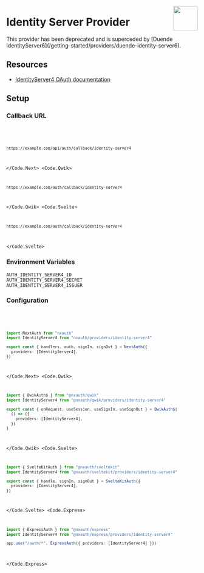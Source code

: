
<img
  align="right"
  src="/img/providers/identity-server4.svg"
  height="64"
  width="64"
/>

# Identity Server Provider

<Callout>
  This provider has been deprecated and is superceded by [Duende
  IdentityServer6](/getting-started/providers/duende-identity-server6).
</Callout>

## Resources

- [IdentityServer4 OAuth documentation](https://identityserver4.readthedocs.io/en/latest/)

## Setup

### Callback URL

<Code>
  <Code.Next>

```bash
https://example.com/api/auth/callback/identity-server4
```

  </Code.Next>
  <Code.Qwik>

```bash
https://example.com/auth/callback/identity-server4
```

  </Code.Qwik>
  <Code.Svelte>

```bash
https://example.com/auth/callback/identity-server4
```

  </Code.Svelte>
</Code>

### Environment Variables

```
AUTH_IDENTITY_SERVER4_ID
AUTH_IDENTITY_SERVER4_SECRET
AUTH_IDENTITY_SERVER4_ISSUER
```

### Configuration

<Code>
  <Code.Next>

```ts filename="/auth.ts"
import NextAuth from "nxauth"
import IdentityServer4 from "nxauth/providers/identity-server4"

export const { handlers, auth, signIn, signOut } = NextAuth({
  providers: [IdentityServer4],
})
```

  </Code.Next>
  <Code.Qwik>
  
```ts filename="/src/routes/plugin@nxauth.ts"
import { QwikAuth$ } from "@nxauth/qwik"
import IdentityServer4 from "@nxauth/qwik/providers/identity-server4"

export const { onRequest, useSession, useSignIn, useSignOut } = QwikAuth$(
  () => ({
    providers: [IdentityServer4],
  })
)
```

  </Code.Qwik>
  <Code.Svelte>

```ts filename="/src/auth.ts"
import { SvelteKitAuth } from "@nxauth/sveltekit"
import IdentityServer4 from "@nxauth/sveltekit/providers/identity-server4"

export const { handle, signIn, signOut } = SvelteKitAuth({
  providers: [IdentityServer4],
})
```

  </Code.Svelte>
  <Code.Express>

```ts filename="/src/app.ts"
import { ExpressAuth } from "@nxauth/express"
import IdentityServer4 from "@nxauth/express/providers/identity-server4"

app.use("/auth/*", ExpressAuth({ providers: [IdentityServer4] }))
```

  </Code.Express>
</Code>
